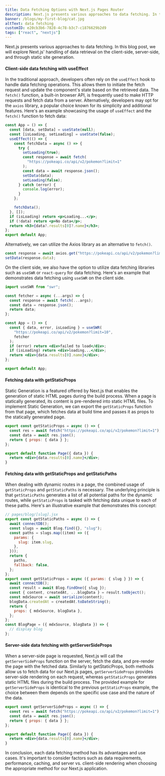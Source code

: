 ```yaml
---
title: Data Fetching Options with Next.js Pages Router
description: Next.js presents various approaches to data fetching. In this blog post, we will explore Next.js' handling of data retrieval on the client-side, server-side, and through static site generation.
banner: /blogs/my-first-blog/cat.jpg
altText: data fetching
customID: e20cb3b6-7828-4c78-b3c7-c1876629b2d9
tags: ["react", "nextjs"]
---
```


Next.js presents various approaches to data fetching. In this blog post, we will explore Next.js' handling of data retrieval on the client-side, server-side, and through static site generation.

#### Client-side data fetching with useEffect

In the traditional approach, developers often rely on the `useEffect` hook to handle data fetching operations. This allows them to initiate the fetch request and update the component's state based on the retrieved data. The `fetch()` function, a built-in browser API, is frequently used to make HTTP requests and fetch data from a server. Alternatively, developers may opt for the `axios` library, a popular choice known for its simplicity and additional features. Here's an example showcasing the usage of `useEffect` and the `fetch()` function to fetch data:

```jsx
const App = () => {
  const [data, setData] = useState(null);
  const [isLoading, setLoading] = useState(false);
  useEffect(() => {
    const fetchData = async () => {
      try {
        setLoading(true);
        const response = await fetch(
          "https://pokeapi.co/api/v2/pokemon?limit=1"
        );
        const data = await response.json();
        setData(data);
        setLoading(false);
      } catch (error) {
        console.log(error);
      }
    };

    fetchData();
  }, []);
  if (isLoading) return <p>Loading...</p>;
  if (!data) return <p>No data</p>;
  return <h3>{data?.results[0]?.name}</h3>;
};
export default App;
```

Alternatively, we can utilize the Axios library as an alternative to `fetch()`.

```jsx
const response = await axios.get("https://pokeapi.co/api/v2/pokemon?limit=1");
setData(response.data);
```

On the client side, we also have the option to utilize data fetching libraries such as `useSWR` or `react-query` for data fetching. Here's an example that demonstrates data fetching using `useSWR` on the client side.

```jsx
import useSWR from "swr";

const fetcher = async (...args) => {
  const response = await fetch(...args);
  const data = response.json();
  return data;
};

const App = () => {
  const { data, error, isLoading } = useSWR(
    "https://pokeapi.co/api/v2/pokemon?limit=10",
    fetcher
  );
  if (error) return <div>failed to load</div>;
  if (isLoading) return <div>loading...</div>;
  return <div>{data.results[0].name}</div>;
};

export default App;
```

#### Fetching data with getStaticProps

Static Generation is a featured offered by Next.js that enables the generation of static HTML pages during the build process. When a page is statically generated, its content is pre-rendered into static HTML files. To implement Static Generation, we can export the `getStaticProps` function from that page, which fetches data at build time and passes it as props to the statically generated page.

```jsx
export const getStaticProps = async () => {
  const res = await fetch("https://pokeapi.co/api/v2/pokemon?limit=1");
  const data = await res.json();
  return { props: { data } };
};

export default function Page({ data }) {
  return <div>{data.results[0].name}</div>;
}
```

#### Fetching data with getStaticProps and getStaticPaths

When dealing with dynamic routes in a page, the combined usage of `getStaticProps` and `getStaticPaths` is necessary. The underlying principle is that `getStaticPaths` generates a list of all potential paths for the dynamic routes, while `getStaticProps` is tasked with fetching data unique to each of these paths. Here's an illustrative example that demonstrates this concept:

```jsx
// pages/blog/[slug].jsx
export const getStaticPaths = async () => {
  await connectDB();
  const slugs = await Blog.find({}, "slug");
  const paths = slugs.map((item) => ({
    params: {
      slug: item.slug,
    },
  }));
  return {
    paths,
    fallback: false,
  };
};
export const getStaticProps = async ({ params: { slug } }) => {
  await connectDB();
  const result = await Blog.findOne({ slug });
  const { content, createdAt, ...blogData } = result.toObject();
  const mdxSource = await serialize(content);
  blogData.createdAt = createdAt.toDateString();
  return {
    props: { mdxSource, blogData },
  };
};
const BlogPage = ({ mdxSource, blogData }) => {
  // display blog
};
```

#### Server-side data fetching with getServerSideProps

When a server-side page is requested, Next.js will call the `getServerSideProps` function on the server, fetch the data, and pre-render the page with the fetched data. Similarly to getStaticProps, both methods allow us to fetch data for our Next.js pages, `getServerSideProps` provides server-side rendering on each request, whereas `getStaticProps` generates static HTML files during the build process. The provided example for `getServerSideProps` is identical to the previous `getStaticProps` example, the choice between them depends on the specific use case and the nature of the data.

```jsx
export const getServerSideProps = async () => {
  const res = await fetch("https://pokeapi.co/api/v2/pokemon?limit=1");
  const data = await res.json();
  return { props: { data } };
};

export default function Page({ data }) {
  return <div>{data.results[0].name}</div>;
}
```

In conclusion, each data fetching method has its advantages and use cases. It's important to consider factors such as data requirements, performance, caching, and server vs. client-side rendering when choosing the appropriate method for our Next.js application.
